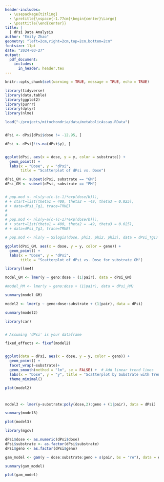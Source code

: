 ```yaml
---
header-includes:
  - \usepackage{titling}
  - \pretitle{\vspace{-1.77cm}\begin{center}\Large}
  - \posttitle{\end{center}}
title: |
  | dPsi Data Analysis
author: "Emily Zhao"
geometry: "left=2cm,right=2cm,top=2cm,bottom=2cm"
fontsize: 11pt
date: "2024-03-27"
output:
  pdf_document:
    includes:
      in_header: header.tex
---
```


```r
knitr::opts_chunk$set(warning = TRUE, message = TRUE, echo = TRUE)
```


```r

library(tidyverse)
library(data.table)
library(ggplot2)
library(purrr)
library(dplyr)
library(nlme)

```

```r

load("~/projects/mitochondria/data/metabolicAssay.RData")


dPsi <- dPsi[dPsi$dose != -12.95, ]

dPsi <- dPsi[!is.na(dPsi$y), ]



```

```r
ggplot(dPsi, aes(x = dose, y = y, color = substrate)) +
  geom_point() +
  labs(x = "Dose", y = "dPsi",
       title = "Scatterplot of dPsi vs. Dose")
```




```r

dPsi_GM <- subset(dPsi, substrate == "GM")
dPsi_GM <- subset(dPsi, substrate == "PM")


# pop.mod <- nls(y~a(c-(c-1)*exp(dose/b))),
# + start=list(theta1 = 400, theta2 = -49, theta3 = 0.025),
# + data=dPsi_Tg1, trace=TRUE)
# 
# 
# pop.mod <- nls(y~a(c-(c-1)*exp(dose/b))),
# + start=list(theta1 = 400, theta2 = -49, theta3 = 0.025),
# + data=dPsi_Tg1, trace=TRUE)

```

```r
# pop.mod <- nls(y ~ SSlogis(dose, phi1, phi2, phi3), data = dPsi_Tg1)
```


```r

ggplot(dPsi_GM, aes(x = dose, y = y, color = geno)) +
  geom_point() +
  labs(x = "Dose", y = "dPsi",
       title = "Scatterplot of dPsi vs. Dose for substrate GM")
```


```r
library(lme4)
```


```r

model_GM <- lmer(y ~ geno:dose + (1|pair), data = dPsi_GM)

#model_PM <- lmer(y ~ geno:dose + (1|pair), data = dPsi_PM)

summary(model_GM)

model2 <- lmer(y ~ geno:dose:substrate + (1|pair), data = dPsi)

summary(model2)

library(car)



```

```r
# Assuming 'dPsi' is your dataframe

fixed_effects <- fixef(model2)


ggplot(data = dPsi, aes(x = dose, y = y, color = geno)) +
  geom_point() +
  facet_wrap(~substrate)+
  geom_smooth(method = "lm", se = FALSE) +  # Add linear trend lines
  labs(x = "Dose", y = "y", title = "Scatterplot by Substrate with Trend Lines") +
  theme_minimal()

```

```r
plot(model2)

```

# 
```r
model3 <- lmer(y~substrate:poly(dose,2):geno + (1|pair), data = dPsi)

summary(model3)
```

```r
plot(model3)
```


```r
library(mgcv)

dPsi$dose <- as.numeric(dPsi$dose)
dPsi$substrate <- as.factor(dPsi$substrate)
dPsi$geno <- as.factor(dPsi$geno)

gam_model <- gam(y ~ dose:substrate:geno + s(pair, bs = "re"), data = dPsi)

summary(gam_model)
```

```r
plot(gam_model)
```


